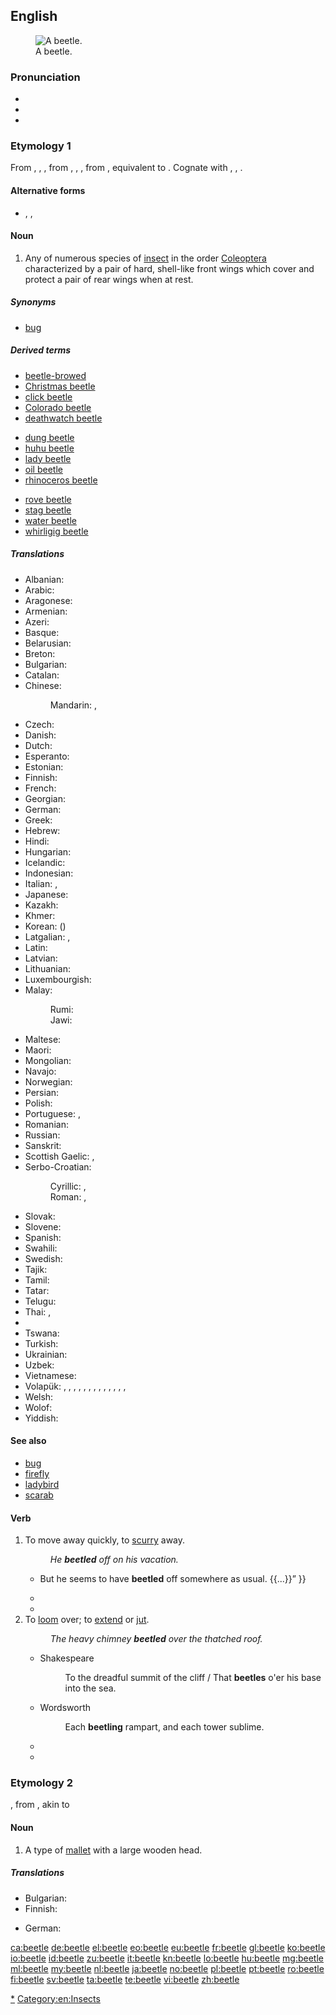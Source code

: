 ==English==
{{wikipedia|dab=beetle (disambiguation)|beetle}}
[[Image:Goliathus goliatus dos.jpg|thumb|right|A beetle.]]

===Pronunciation===
* {{audio|en-us-beetle.ogg|Audio (US)}}
* {{rhymes|iːtəl}}
* {{homophones|Beatle}}

===Etymology 1===
From {{etyl|enm}} {{term|bitle|lang=enm}}, {{term|bityl|lang=enm}}, {{term|bytylle|lang=enm}}, from {{etyl|ang}} {{term|bitula|lang=ang}}, {{term|bitela|lang=ang}}, {{term|bitel|bītel|beetle|lang=ang}}, from {{etyl|gem-pro|en}} {{recons|bitulaz||that which tends to bite, biter, beetle|lang=gem-pro}}, equivalent to {{suffix|bite|le}}. Cognate with {{etyl|da|-}} {{term|bille||beetle|lang=da}}, {{etyl|is|-}} {{term|bitil|lang=is}}, {{term|bitul||a bite, bit|lang=is}}.

====Alternative forms====
* {{l|en|bittle}}, {{l|en|betel}}, {{l|en|bittil}}

====Noun====
{{en-noun}}

# Any of numerous species of [[insect]] in the order [[Coleoptera]] characterized by a pair of hard, shell-like front wings which cover and protect a pair of rear wings when at rest.

=====Synonyms=====
* {{sense|insect}} [[bug]] {{qualifier|U.S. colloquial}}

=====Derived terms=====
{{rel-top3|from beetle}}
* [[beetle-browed]]
* [[Christmas beetle]]
* [[click beetle]]
* [[Colorado beetle]]
* [[deathwatch beetle]]
{{rel-mid3}}
* [[dung beetle]]
* [[huhu beetle]]
* [[lady beetle]]
* [[oil beetle]]
* [[rhinoceros beetle]]
{{rel-mid3}}
* [[rove beetle]]
* [[stag beetle]]
* [[water beetle]]
* [[whirligig beetle]]
{{rel-bottom}}

=====Translations=====
{{trans-top|insect}}
* Albanian: {{t+|sq|brumbull|xs=Albanian}}
* Arabic: {{t-|ar|خنفساء|f|tr=xunfusāʾ}}
* Aragonese: {{t|an|escarabaxo|m}}
* Armenian: {{t-|hy|բզեզ|tr=bəzez}}
* Azeri: {{t+|az|böcək}}
* Basque: {{t-|eu|kakalardo|xs=Basque}}
* Belarusian: {{t-|be|жук|m|tr=žuk|sc=Cyrl}}
* Breton: {{t+|br|c'hwil|m}}
* Bulgarian: {{t+|bg|бръмбар|m|tr=brǎ̀mbar|sc=Cyrl}}
* Catalan: {{t-|ca|escarabat|m}}
* Chinese: 
*: Mandarin: {{t|zh|甲蟲|sc=Hani}}, {{t|zh|甲虫|tr=jiǎchóng|sc=Hani}}
* Czech: {{t+|cs|brouk|m}}
* Danish: {{t-|da|bille|c}}
* Dutch: {{t+|nl|kever|m}}
* Esperanto: {{t-|eo|skarabo}}
* Estonian: {{t-|et|mardikas}}
* Finnish: {{t|fi|kovakuoriainen}}
* French: {{t+|fr|scarabée|m}}
* Georgian: {{t-|ka|ხოჭო|tr=xoč'o|sc=Geor|xs=Georgian}}
* German: {{t+|de|Käfer|m}}
* Greek: {{t+|el|σκαθάρι|n|tr=skathári}}
* Hebrew: {{t+|he|חיפושית|f|alt=חִפּוּשִׁית|tr=khipushít}}
* Hindi: {{t-|hi|गुबरैला|tr=gubrailā|sc=Deva}}
* Hungarian: {{t+|hu|bogár}}
* Icelandic: {{t+|is|bjalla|f}}
* Indonesian: {{t-|id|kumbang}}
* Italian: {{t-|it|coleottero|m}}, {{t+|it|scarabeo|m}}
* Japanese: {{t-|ja|甲虫|tr=こうちゅう, kōchū|sc=Jpan}}
* Kazakh: {{t|kk|қоңыз|tr=qonız|sc=Cyrl}}
* Khmer: {{t-|km|កញ្ចុកបត្តសត្វ|tr=kanh chok patta’ sat|sc=Khmr}}
* Korean: {{t-|ko|갑충|tr=gapchung|sc=Kore}} ({{t-|ko|甲蟲|sc=Kore}})
* Latgalian: {{tø|ltg|vabale|f}}, {{qualifier|small}} {{tø|ltg|vaguls|m}}
* Latin: {{t-|la|coleopterum|n}}
* Latvian: {{t-|lv|vabole|f|xs=Latvian}}
* Lithuanian: {{t+|lt|vabalas|m|xs=Lithuanian}}
* Luxembourgish: {{t+|lb|Kiewerlek|m}}
* Malay: 
*: Rumi: {{t-|ms|kumbang}}
*: Jawi: {{t-|ms|کومبڠ|sc=Arab}}
{{trans-mid}}
* Maltese: {{t-|mt|ħanfusa|f}}
* Maori: {{t-|mi|pītara}}
* Mongolian: {{t-|mn|цох|tr=tsoh|sc=Cyrl}}
* Navajo: {{tø|nv|chéłchaaʼ}}
* Norwegian: {{t-|no|bille|m}}
* Persian: {{t+|fa|سوسک|tr=susk|sc=fa-Arab}}
* Polish: {{t+|pl|chrząszcz|m}}
* Portuguese: {{t+|pt|escaravelho|m}}, {{t+|pt|besouro|m}}
* Romanian: {{t+|ro|gândac|m}}
* Russian: {{t+|ru|жук|m|tr=žuk}}
* Sanskrit: {{t-|sa|भ्रमरः|tr=bhramaraḥ|sc=Deva}}
* Scottish Gaelic: {{t-|gd|daol|m}}, {{t-|gd|daolag|f}}
* Serbo-Croatian: 
*: Cyrillic: {{t-|sh|тврдокрилац|m}}, {{t-|sh|буба|f}}
*: Roman: {{t-|sh|tvrdokrilac}}, {{t-|sh|buba|f}}
* Slovak: {{t-|sk|chrobák|m}}
* Slovene: {{t+|sl|hrošč|m}}
* Spanish: {{t-|es|escarabajo|m}}
* Swahili: {{t+|sw|mende}}
* Swedish: {{t-|sv|skalbagge|c}}
* Tajik: {{t-|tg|гамбуск|tr=gambusk|sc=Cyrl}}
* Tamil: {{t+|ta|வண்டு|tr=vaṇṭu|sc=Taml}}
* Tatar: {{t+|tt|бөҗәк|tr=böcäk|sc=Cyrl}}
* Telugu: {{t-|te|భ్రమరం|tr=bramaraṁ|sc=Telu}}
* Thai: {{t-|th|แมลง|tr=maelong}}, {{t-|th|แมง|tr=maeng}}
* {{trreq|bo}}
* Tswana: {{t-|tn|khukhwane}}
* Turkish: {{t+|tr|böcek}}
* Ukrainian: {{t+|uk|жук|m|tr=žuk}}
* Uzbek: {{t-|uz|qongiz}}
* Vietnamese: {{t-|vi|bọ cánh cứng}}
* Volapük: {{qualifier|♂♀}} {{t+|vo|cäf}}, {{qualifier|♂}} {{t-|vo|hicäf}}, {{qualifier|♀}} {{t-|vo|jicäf}}, {{qualifier|♂♀ offspring, young}} {{t-|vo|cäfül}}, {{qualifier|♂ offspring}} {{t-|vo|hicäfül}}, {{qualifier|♀ offspring}} {{t-|vo|jicäfül}}, {{qualifier|♂♀}} {{t-|vo|cäfalarvat}}, {{qualifier|genus Carabus, ♂♀}} {{t-|vo|karab}}, {{qualifier|♂}} {{t-|vo|hikarab}}, {{qualifier|♀}} {{t-|vo|jikarab}}, {{qualifier|♂♀ offspring, young}} {{t-|vo|karabül}}, {{qualifier|♂ offspring}} {{t-|vo|hikarabül}}, {{qualifier|♀ offspring}} {{t-|vo|jikarabül}}, {{qualifier|♂♀ }} {{t-|vo|karabalarvat}}
* Welsh: {{t-|cy|chwilen}}
* Wolof: {{t-|wo|gunóor|alt=gunóor bi}}
* Yiddish: {{t-|yi|דזשוכע|f|tr=dzhukhe|xs=Yiddish}}
{{trans-bottom}}

====See also====
* [[bug]]
* [[firefly]]
* [[ladybird]]
* [[scarab]]

====Verb====
{{en-verb|beetles|beetling|beetled|beetled}}

# To move away quickly, to [[scurry]] away.
#: ''He '''beetled''' off on his vacation.''
#* {{quote-book
|year=1983
|author={{w|Dorothy L. Sayers}}
|title={{w|Gaudy Night}}
|publisher=Mountaineers Books
|url=http://books.google.com/books?id=fvT2pqW-D2AC
|isbn=978-0-380-01207-7
|page=144
|passage=“{{...}} But he seems to have '''beetled''' off somewhere as usual. {{...}}” <!-- [sic] quotation marks: dialogue -->}}
#* {{quote-book
|year=2003
|author={{w|J. K. Rowling}}
|title={{w|Harry Potter and the Order of the Phoenix}}
|chapter=The Department of Mysteries
|isbn=9780439358064
|page=766
|passage=In the falling darkness Harry saw small collections of lights as they passed over more villages, then a winding road on which a single car was '''beetling''' its way home through the hills. …}}
#* {{quote-book
|year=2005
|author={{w|James Doss}}
|title=The Witch's Tongue
|isbn=9780312991081
|page=178
|passage=Her eyes still closed, his aunt smiled cruelly. “I know what you are dying to say, Bertie. Go ahead—take the cheap shot. I’ll squash you like the nasty little bug you are.” ¶ Thus chastened, the little man '''beetled''' away.}}
# To [[loom]] over; to [[extend]] or [[jut]].
#: ''The heavy chimney '''beetled''' over the thatched roof.''
#* Shakespeare
#*: To the dreadful summit of the cliff / That '''beetles''' o'er his base into the sea.
#* Wordsworth
#*: Each '''beetling''' rampart, and each tower sublime.
#* {{quote-magazine
|year=1858
|author=Dean of Pimlico
|title=A Story for the New Year
|date=January-March
|volume=56 (volume 20 of the second series)
|page=63
|magazine=Dublin University Magazine'' reprinted in Littell's ''Living Age
|publisher=Littell, Son &amp; Company
|url=http://books.google.com/books?id=PGb_CgOGGUoC&dq=beetled&pg=PA63#v=onepage&q=beetled&f=false
|passage=I was indeed gently affected, and shared his fears, remembering well the bulging walls of the old house, and the toppling mass of heavy chimney work which '''beetled''' over the roof, beneath which these poor doves had made their nest.
}}
#* {{quote-book
|year=1941
|author=Chapman Miske
|title=The Thing in the Moonlight
|passage=Impelled by some obscure quest, I ascended a rift or cleft in this '''beetling''' precipice, noting as I did so the black mouths of many fearsome burrows extending from both walls into the depths of the stony plateau.}}

===Etymology 2===
{{etyl|enm}} {{term|betel}}, from {{etyl|ang}} {{term|bīetel||lang=ang}}, akin to {{term|bēatan||lang=ang|to beat}}

====Noun====
{{en-noun}}

# A type of [[mallet]] with a large wooden head.

=====Translations=====
{{trans-top|mallet}}
* Bulgarian: {{t-|bg|трамбовка|f}}
* Finnish: {{t-|fi|puunuija}}
{{trans-mid}}
* German: {{t-|de|Holzhammer|m}}
{{trans-bottom}}

[[Category:en:Beetles|*]]
[[Category:en:Insects]]

[[ca:beetle]]
[[de:beetle]]
[[el:beetle]]
[[eo:beetle]]
[[eu:beetle]]
[[fr:beetle]]
[[gl:beetle]]
[[ko:beetle]]
[[io:beetle]]
[[id:beetle]]
[[zu:beetle]]
[[it:beetle]]
[[kn:beetle]]
[[lo:beetle]]
[[hu:beetle]]
[[mg:beetle]]
[[ml:beetle]]
[[my:beetle]]
[[nl:beetle]]
[[ja:beetle]]
[[no:beetle]]
[[pl:beetle]]
[[pt:beetle]]
[[ro:beetle]]
[[fi:beetle]]
[[sv:beetle]]
[[ta:beetle]]
[[te:beetle]]
[[vi:beetle]]
[[zh:beetle]]